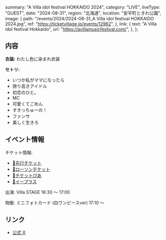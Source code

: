   summary: "A Villa idol festival HOKKAIDO 2024",
  category: "LIVE",
  liveType: "GUEST",
  date: "2024-08-31",
  region: "北海道",
  location: "安平町ときわ公園",
  image: {
    path: "/events/2024/2024-08-31_A Villa idol festival HOKKAIDO 2024.jpg",
    ref: "https://ticketvillage.jp/events/12962",
  },
  link: {
    text: "A Villa idol festival Hokkaido",
    url: "https://avillamusicfestival.com/",
  },
};

## 内容

**衣装:** わたし色に染まれ衣装

**セトリ:**

- いつか私がママになったら
- 誇り高きアイドル
- 初恋のひと。
- MC
- 可愛くてごめん
- すきっちゅーの！
- ファンサ
- 美しく生きろ

## イベント情報

チケット情報:

- [🎫先行チケット](https://ticketvillage.jp/events/12962)
- [🎫ローソンチケット](https://l-tike.com/order/?gLcode=11537&gPfKey=20240722000001737704%2C20240722000001737702&gEntryMthd=02&gScheduleNo=2&gCarrierCd=08&gPfName=%EF%BC%A1%E3%80%80%EF%BC%B6%EF%BD%89%EF%BD%8C%EF%BD%8C%EF%BD%81%E3%80%80%EF%BD%89%EF%BD%84%EF%BD%8F%EF%BD%8C%E3%80%80%EF%BD%86%EF%BD%85%EF%BD%93%EF%BD%94%EF%BD%89%EF%BD%96%EF%BD%81%EF%BD%8C%E3%80%80%EF%BC%A8%EF%BC%AF%EF%BC%AB%EF%BC%AB%EF%BC%A1%EF%BC%A9%EF%BC%A4%EF%BC%AF%E3%80%80%EF%BC%92%EF%BC%90%EF%BC%92%EF%BC%94&gBaseVenueCd=18297)
- [🎫チケットぴあ](https://t.pia.jp/pia/event/event.do?eventCd=2428701)
- [🎫イープラス](https://eplus.jp/sf/word/0000166458)

出演: Villa STAGE 16:30 〜 17:00

物販: ミニフォトカード (白ワンピースver) 17:10 〜

## リンク

- [公式 X](https://x.com/takanenofficial/status/1814888154886725741)
